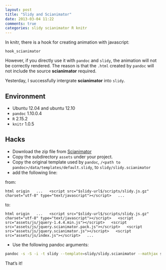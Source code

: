 ```yaml
---
layout: post
title: "Slidy and Scianimator"
date: 2013-03-04 11:22
comments: true
categories: slidy scianimator R knitr
---
```


In knitr, there is a hook for creating animation with javascript:

`hook_scianimator`

However, if you directly use it with `pandoc` and `slidy`, the animation
will not be correctly rendered. The reason is that the `.html` created by `pandoc`
will not include the source **scianimator** required.

Yesterday, I successfully intergrate **scianimator** into `slidy`.

## Environment

- Ubuntu 12.04 and ubuntu 12.10
- `pandoc` 1.10.0.4
- `R` 2.15.2
- `knitr` 1.0.5

## Hacks

- Download the zip file from [Scianimator](http://brentertz.github.com/scianimator/)
- Copy the subdirectory `assets` under your project.
- Copy the original template used by `pandoc`, `/<path to pandoc>/data/templates/default.slidy`, to
`slidy/slidy.scianimator`
- add the following line:

from:

```html origin
  ...
  <script src="$slidy-url$/scripts/slidy.js.gz"
    charset="utf-8" type="text/javascript"></script>
  ...
```

to:

```html origin
  ...
  <script src="$slidy-url$/scripts/slidy.js.gz"
    charset="utf-8" type="text/javascript"></script>
  <script src="assets/js/jquery-1.4.4.min.js"></script>
  <script src="assets/js/jquery.scianimator.pack.js"></script>
  <script src="assets/js/jquery.scianimator.js"></script>
  <script src="assets/js/index.js"></script>
  ...
```

- Use the following pandoc arguments:

```sh
pandoc -s -S -i -t slidy --template=slidy/slidy.scianimator --mathjax src.md -o target.html
```

That's it!
